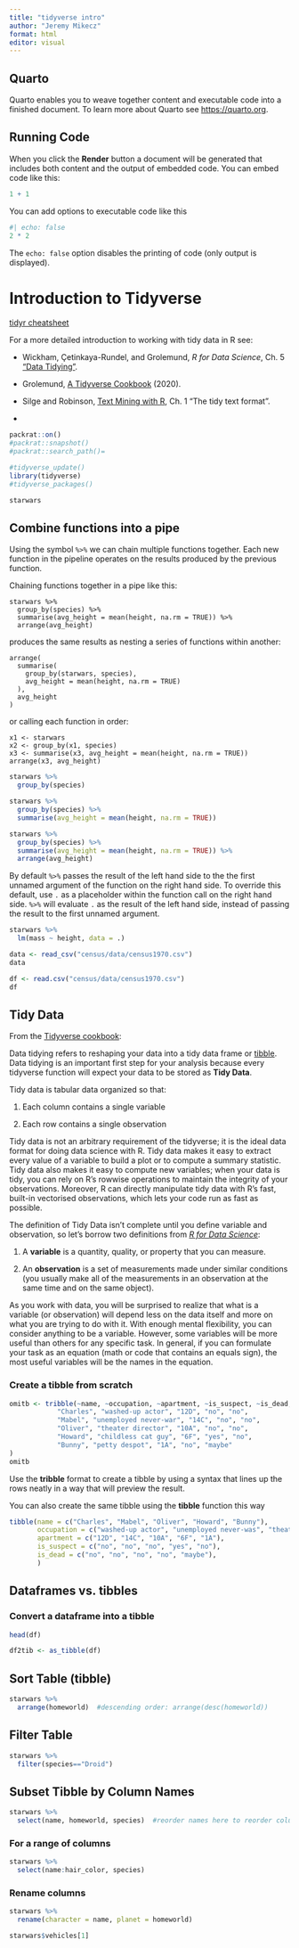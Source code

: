 ---
title: "tidyverse intro"
author: "Jeremy Mikecz"
format: html
editor: visual
---

## Quarto

Quarto enables you to weave together content and executable code into a finished document. To learn more about Quarto see <https://quarto.org>.

## Running Code

When you click the **Render** button a document will be generated that includes both content and the output of embedded code. You can embed code like this:

```{r}
1 + 1
```

You can add options to executable code like this

```{r}
#| echo: false
2 * 2
```

The `echo: false` option disables the printing of code (only output is displayed).

# Introduction to Tidyverse

[tidyr cheatsheet](https://github.com/rstudio/cheatsheets/blob/main/tidyr.pdf)

For a more detailed introduction to working with tidy data in R see:

-   Wickham, Çetinkaya-Rundel, and Grolemund, *R for Data Science*, Ch. 5 ["Data Tidying"](https://r4ds.hadley.nz/data-tidy).

-   Grolemund, [A Tidyverse Cookbook](https://rstudio-education.github.io/tidyverse-cookbook/) (2020).

-   Silge and Robinson, [Text Mining with R](https://www.tidytextmining.com/), Ch. 1 "The tidy text format".

-   

```{r}
packrat::on()
#packrat::snapshot()
#packrat::search_path()=
```

```{r}
#tidyverse_update()
library(tidyverse)
#tidyverse_packages()
```

```{r}
starwars

```

## Combine functions into a pipe

Using the symbol `%>%` we can chain multiple functions together. Each new function in the pipeline operates on the results produced by the previous function.

Chaining functions together in a pipe like this:

```         
starwars %>% 
  group_by(species) %>% 
  summarise(avg_height = mean(height, na.rm = TRUE)) %>% 
  arrange(avg_height)
```

produces the same results as nesting a series of functions within another:

```         
arrange(
  summarise(
    group_by(starwars, species), 
    avg_height = mean(height, na.rm = TRUE)
  ), 
  avg_height
)
```

or calling each function in order:

```         
x1 <- starwars 
x2 <- group_by(x1, species)
x3 <- summarise(x3, avg_height = mean(height, na.rm = TRUE))
arrange(x3, avg_height)
```

```{r}
starwars %>%
  group_by(species)
```

```{r}
starwars %>%
  group_by(species) %>%
  summarise(avg_height = mean(height, na.rm = TRUE)) 
```

```{r}
starwars %>% 
  group_by(species) %>% 
  summarise(avg_height = mean(height, na.rm = TRUE)) %>% 
  arrange(avg_height)

```

By default `%>%` passes the result of the left hand side to the the first unnamed argument of the function on the right hand side. To override this default, use `.` as a placeholder within the function call on the right hand side. `%>%` will evaluate `.` as the result of the left hand side, instead of passing the result to the first unnamed argument.

```{r}
starwars %>%
  lm(mass ~ height, data = .)
```

```{r}
data <- read_csv("census/data/census1970.csv")
data
```

```{r}
df <- read.csv("census/data/census1970.csv")
df

```

## Tidy Data

From the [Tidyverse cookbook](https://rstudio-education.github.io/tidyverse-cookbook/tidy.html):

Data tidying refers to reshaping your data into a tidy data frame or [tibble](https://rstudio-education.github.io/tidyverse-cookbook/how-to-use-this-book.html#tidy-data). Data tidying is an important first step for your analysis because every tidyverse function will expect your data to be stored as **Tidy Data**.

Tidy data is tabular data organized so that:

1.  Each column contains a single variable

2.  Each row contains a single observation

Tidy data is not an arbitrary requirement of the tidyverse; it is the ideal data format for doing data science with R. Tidy data makes it easy to extract every value of a variable to build a plot or to compute a summary statistic. Tidy data also makes it easy to compute new variables; when your data is tidy, you can rely on R's rowwise operations to maintain the integrity of your observations. Moreover, R can directly manipulate tidy data with R's fast, built-in vectorised observations, which lets your code run as fast as possible.

The definition of Tidy Data isn't complete until you define variable and observation, so let's borrow two definitions from [*R for Data Science*](https://r4ds.had.co.nz/exploratory-data-analysis.html):

1.  A **variable** is a quantity, quality, or property that you can measure.

2.  An **observation** is a set of measurements made under similar conditions (you usually make all of the measurements in an observation at the same time and on the same object).

As you work with data, you will be surprised to realize that what is a variable (or observation) will depend less on the data itself and more on what you are trying to do with it. With enough mental flexibility, you can consider anything to be a variable. However, some variables will be more useful than others for any specific task. In general, if you can formulate your task as an equation (math or code that contains an equals sign), the most useful variables will be the names in the equation.

### Create a tibble from scratch

```{r}
omitb <- tribble(~name, ~occupation, ~apartment, ~is_suspect, ~is_dead,
            "Charles", "washed-up actor", "12D", "no", "no",
            "Mabel", "unemployed never-war", "14C", "no", "no",
            "Oliver", "theater director", "10A", "no", "no",
            "Howard", "childless cat guy", "6F", "yes", "no",
            "Bunny", "petty despot", "1A", "no", "maybe"
)
omitb
```

Use the **tribble** format to create a tibble by using a syntax that lines up the rows neatly in a way that will preview the result.

You can also create the same tibble using the **tibble** function this way

```{r}
tibble(name = c("Charles", "Mabel", "Oliver", "Howard", "Bunny"),
       occupation = c("washed-up actor", "unemployed never-was", "theater director", "childless cat guy", "petty despot"),
       apartment = c("12D", "14C", "10A", "6F", "1A"),
       is_suspect = c("no", "no", "no", "yes", "no"),
       is_dead = c("no", "no", "no", "no", "maybe"),
       )
```

## Dataframes vs. tibbles

### Convert a dataframe into a tibble

```{r}
head(df)

```

```{r}
df2tib <- as_tibble(df)
```

## Sort Table (tibble)

```{r}
starwars %>%
  arrange(homeworld)  #descending order: arrange(desc(homeworld))
```

## Filter Table

```{r}
starwars %>%
  filter(species=="Droid")
```

## Subset Tibble by Column Names

```{r}
starwars %>%
  select(name, homeworld, species)  #reorder names here to reorder columns

```

### For a range of columns

```{r}
starwars %>% 
  select(name:hair_color, species)

```

### Rename columns

```{r}
starwars %>%
  rename(character = name, planet = homeworld)
```

```{r}
starwars$vehicles[1]
```

```{r}

```

```{r}

```

```{r}

```

```{r}

```

```{r}

```

```{r}

```

```{r}

```
